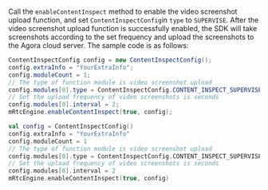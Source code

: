 Call the `enableContentInspect` method to enable the video screenshot upload function, and set `ContentInspectConfig`in `type` to `SUPERVISE`. After the video screenshot upload function is successfully enabled, the SDK will take screenshots according to the set frequency and upload the screenshots to the Agora cloud server. The sample code is as follows:

```java
ContentInspectConfig config = new ContentInspectConfig();
config.extraInfo = "YourExtraInfo";
config.moduleCount = 1;
// The type of function module is video screenshot upload
config.modules[0].type = ContentInspectConfig.CONTENT_INSPECT_SUPERVISE;
// Set the upload frequency of video screenshots is seconds
config.modules[0].interval = 2;
mRtcEngine.enableContentInspect(true, config);
```

``` kotlin
val config = ContentInspectConfig()
config.extraInfo = "YourExtraInfo"
config.moduleCount = 1
// The type of function module is video screenshot upload
config.modules[0].type = ContentInspectConfig.CONTENT_INSPECT_SUPERVISE
// Set the upload frequency of video screenshots is seconds
config.modules[0].interval = 2
mRtcEngine.enableContentInspect(true, config)
```